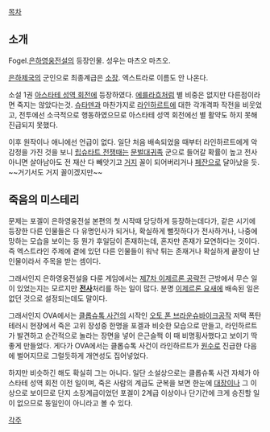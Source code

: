 [[목차]]
== 소개 ==
Fogel.[[은하영웅전설]]의 등장인물. 성우는 마츠오 마츠오.

[[은하제국]]의 군인으로 최종계급은 [[소장]]. 엑스트라로 이름도 안 나온다.

소설 1권 [[아스타테 성역 회전]]에 등장하였다. [[에를라흐]]처럼 별 비중은 없지만 다른점이라면 죽지는 않았다는것. [[슈타덴]]과 마찬가지로 [[라인하르트]]에 대한 각개격파 작전을 비웃었고, 전투에선 소극적으로 행동하였으므로 아스타테 성역 회전에선  별 활약도 하지 못해 진급되지 못했다.

이후 원작이나 애니에선 언급이 없다. 일단 처음 배속되었을 때부터 라인하르트에게 악감정을 가진 것을 보니 [[립슈타트 전쟁]]때는 [[문벌대귀족]] 군으로 들어갈 확률이 높고 전사 아니면 살아남아도 전 재산 다 빼앗기고 [[거지]] 꼴이 되어버리거나 [[페잔]]으로 달아났을 듯. ~~거기서도 거지 꼴이겠지만~~

== 죽음의 미스테리 ==
문제는 포겔이 은하영웅전설 본편의 첫 시작때 당당하게 등장하는데다가, 같은 시기에 등장한 다른 인물들은 다 유명인사가 되거나, 확실하게 뻘짓하다가 전사하거나, 나중에 망하는 모습을 보이는 등 뭔가 후일담이 존재하는데, 혼자만 존재가 묘연하다는 것이다. 즉 엑스트라인 주제에 곁에 있던 다른 인물들이 워낙 튀는 존재거나 확실하게 끝장이 난 인물이라서 주목을 받는 셈이다.

그래서인지 은하영웅전설을 다룬 게임에서는 [[제7차 이제르론 공략전]] 근방에서 무슨 일이 있었는지는 모르지만 '''[[전사]]'''처리를 하는 일이 많다. 분명 [[이제르론 요새]]에 배속된 일은 없던 것으로 설정되는데도 말이다.

그래서인지 OVA에서는 [[클롭슈톡 사건]]의 시작인 [[오토 폰 브라운슈바이크]]공작 저택 폭탄테러시 현장에서 죽은 고위 장성중 한명을 포겔과 비슷한 모습으로 만들고, 라인하르트가 발견하고 순간적으로 놀라는 장면을 넣어 은근슬쩍 이 때 비명횡사했다고 보이기 딱 좋게 만들었다. 게다가 OVA에서는 클롭슈톡 사건이 라인하르트가 [[원수]]로 진급한 다음에 벌어지므로 그럴듯하게 개연성도 집어넣었다. 

하지만 비슷하긴 해도 확실히 그는 아니다. 일단 소설상으로는 클롭슈톡 사건 자체가 아스타테 성역 회전 이전 일이며, 죽은 사람의 계급도 군복을 보면 한눈에 [[대장]]이나 그 이상으로 보이므로 단지 소장계급이었던 포겔이 2계급 이상이나 단기간에 크게 승진할 일이 없으므로 동일인이 아니라고 볼 수 있다.

[[각주]]
